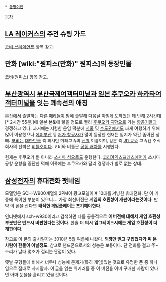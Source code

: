  * [[동명이인]]

[[목차]]

== [[LA 레이커스]]의 주전 슈팅 가드 ==
[[코비 브라이언트]] 항목 참고.

== 만화 [wiki:"원피스(만화)" 원피스]의 등장인물 ==
[[코비(원피스)]] 항목 참고.

== [[부산광역시]] [[부산국제여객터미널]]과 [[일본]] [[후쿠오카]] [[하카타]]여객터미널을 잇는 쾌속선의 애칭 ==
[[부산]]에서 출발하는 다른 [[페리]]들이 밤에 출발해 다음날 아침에 도착했던 데 반해 2시간대[* 2시간 55분.]에 일본 본토에 닿을 정도로 빨라 [[후쿠오카 공항]]으로 가는 [[항공기]]들과 경쟁하고 있다. 과거에는 저렴한 운임 덕분에 [[서울]] 및 [[수도권]]에서도 싸게 여행하기 위해 많이 이용했으나 [[에어부산]] 등 [[저가 항공사]]가 많이 등장한 현재는 입지가 약간 좁아진 상태. [[코비]]는 [[대한민국]] 측 회사인 미래고속의 [[선박]] 이름이며, 일본 측 [[JR 큐슈]] 고속선 주식회사의 선박은 [[비틀]]호이다. 코비와 비틀은 [[공동 배차]]를 시행한다.

현재는 후쿠오카 뿐 아니라 [[쓰시마 섬]]으로도 운행한다. [[코리아익스프레스에어]]가 쓰시마 공항 운항을 중단한 덕에 이쪽에는 후쿠오카와 달리 경쟁자가 별로 없는 상태.

== [[삼성전자]]의 휴대전화 팻네임 ==
모델명은 SCH-W900계열의 2PM이 광고모델이며 10대를 겨냥한 휴대전화. 단 이 기종에 특이한 부분이 있으니.... 가장 최신버전은 '''게임의 호환성이 개판이라는것이다'''. 만약 이 폰을 산다면 '''쾌적한 게임플레이는 포기해야한다'''.

인터넷에서 sch-w930이라고 검색하면 다들 공통적으로 '''이 버전에 대해서 게임 호환성 부분만은 반드시 비판한다는 것이다'''. 한술 더 떠서 '''업그레이드시에는 게임 호환성이 더 개판이다'''.

참고로 이 폰의 출시일자는 2010년 5월 여름에 나왔다. '''외형만 믿고 구입했다가 피 본 사람이 한둘이 아닐정도'''. 참고로 핸드폰으로서의 성능은 보통이다. 단 전화를 걸고 뚜~ 소리가 날때 몆초가 걸리는 단점이 있다.

옛날 구형들에 비해서 너무나 성능에 문제가(특히 게임)있는 것으로 유명한 폰 중 하나임으로 절대로 사지말자. 이 글을 읽는 위키러들 중 이 버전을 이미 구매한 사람이 있다면 아마 눈물을 흘리고 있을 것이다.
